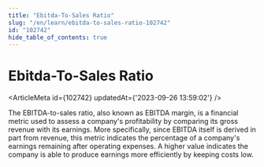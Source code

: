 ```yaml
---
title: "Ebitda-To-Sales Ratio"
slug: "/en/learn/ebitda-to-sales-ratio-102742"
id: "102742"
hide_table_of_contents: true
---
```



# Ebitda-To-Sales Ratio

<ArticleMeta id={102742} updatedAt={'2023-09-26 13:59:02'} />
<div className='border-solid border-b border-t-0 my-4 border-[var(--ifm-color-gray-300)]' />

The EBITDA-to-sales ratio, also known as EBITDA margin, is a financial metric used to assess a company's profitability by comparing its gross revenue with its earnings. More specifically, since EBITDA itself is derived in part from revenue, this metric indicates the percentage of a company's earnings remaining after operating expenses. A higher value indicates the company is able to produce earnings more efficiently by keeping costs low.
